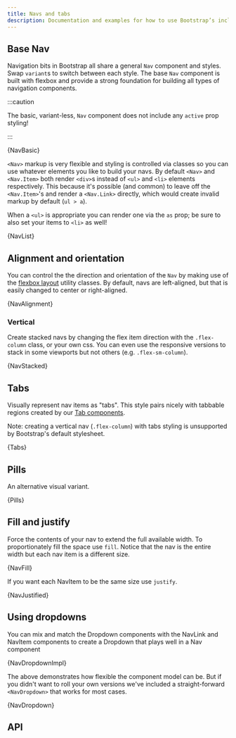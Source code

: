 ```yaml
---
title: Navs and tabs
description: Documentation and examples for how to use Bootstrap’s included navigation components.
---
```



## Base Nav

Navigation bits in Bootstrap all share a general `Nav`
component and styles. Swap `variant`s to switch between each
style. The base `Nav` component is built with flexbox and
provide a strong foundation for building all types of navigation
components.

:::caution

The basic, variant-less, `Nav` component does not include any
`active` prop styling!

:::

<CodeBlock language="jsx" live>
  {NavBasic}
</CodeBlock>

`<Nav>` markup is very flexible and styling is controlled via classes so you can
use whatever elements you like to build your navs. By default `<Nav>` and `<Nav.Item>` both
render `<div>`s instead of `<ul>` and `<li>` elements respectively.
This because it's possible (and common) to leave off the `<Nav.Item>`'s and
render a `<Nav.Link>` directly, which would create invalid markup by default (`ul > a`).

When a `<ul>` is appropriate you can render one via the `as` prop; be sure to
also set your items to `<li>` as well!

<CodeBlock language="jsx" live>
  {NavList}
</CodeBlock>

## Alignment and orientation

You can control the the direction and orientation of the
`Nav` by making use of the [flexbox layout][0] utility classes.
By default, navs are left-aligned, but that is easily changed to center or right-aligned.

<CodeBlock language="jsx" live>
  {NavAlignment}
</CodeBlock>

### Vertical

Create stacked navs by changing the flex item direction with the
`.flex-column` class, or your own css. You can even use the
responsive versions to stack in some viewports but not others (e.g.
`.flex-sm-column`).

<CodeBlock language="jsx" live>
  {NavStacked}
</CodeBlock>

## Tabs

Visually represent nav items as "tabs". This style pairs nicely with
tabbable regions created by our [Tab components](../tabs/).

Note: creating a vertical nav (`.flex-column`) with tabs styling is unsupported by Bootstrap's
default stylesheet.

<CodeBlock language="jsx" live>
  {Tabs}
</CodeBlock>

## Pills

An alternative visual variant.

<CodeBlock language="jsx" live>
  {Pills}
</CodeBlock>

## Fill and justify

Force the contents of your nav to extend the full available width. To
proportionately fill the space use `fill`. Notice that the
nav is the entire width but each nav item is a different size.

<CodeBlock language="jsx" live>
  {NavFill}
</CodeBlock>

If you want each NavItem to be the same size use `justify`.

<CodeBlock language="jsx" live>
  {NavJustified}
</CodeBlock>

## Using dropdowns

You can mix and match the Dropdown components with the NavLink and
NavItem components to create a Dropdown that plays well in a Nav
component

<CodeBlock language="jsx" live>
  {NavDropdownImpl}
</CodeBlock>

The above demonstrates how flexible the component model can be. But if
you didn't want to roll your own versions we've included a
straight-forward `<NavDropdown>` that works for most cases.

<CodeBlock language="jsx" live>
  {NavDropdown}
</CodeBlock>

## API

[0]: https://getbootstrap.com/docs/4.0/layout/grid/#horizontal-alignment
